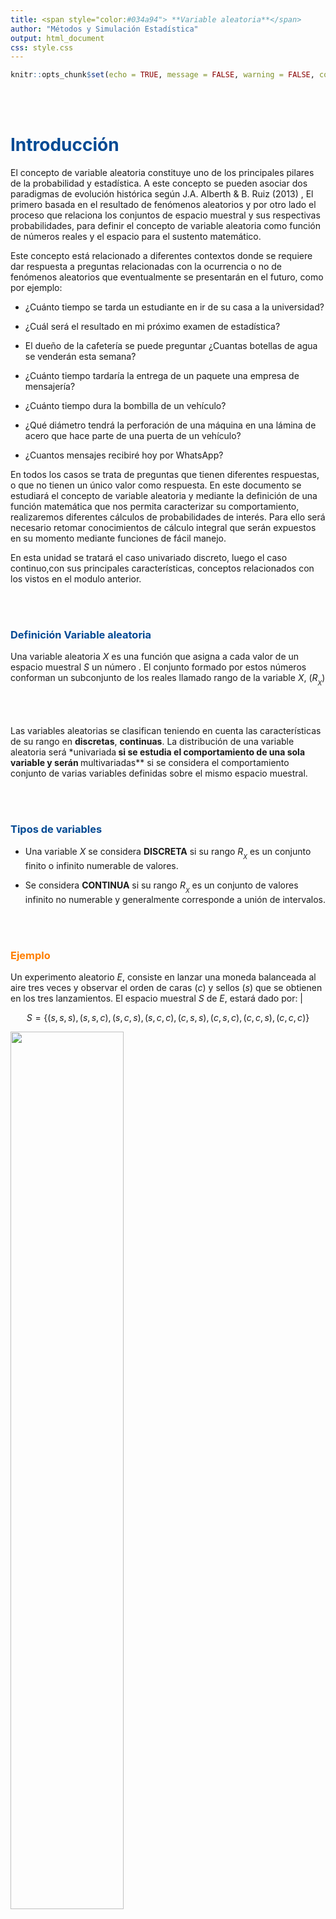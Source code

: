 ```yaml
---
title: <span style="color:#034a94"> **Variable aleatoria**</span>
author: "Métodos y Simulación Estadística"
output: html_document
css: style.css
---
```


```r
knitr::opts_chunk$set(echo = TRUE, message = FALSE, warning = FALSE, comment = NA)
```



<br/><br/>

# <span style="color:#034a94">**Introducción**</span>

El concepto de variable aleatoria constituye uno de los principales pilares de la probabilidad y estadística. A este concepto se pueden asociar dos paradigmas de evolución histórica según J.A. Alberth & B. Ruiz (2013) , El primero basada en el resultado de fenómenos aleatorios y por otro lado el proceso que relaciona los conjuntos de espacio muestral y sus respectivas probabilidades, para definir el concepto de variable aleatoria como función de números reales y  el espacio para el sustento matemático. 

Este  concepto está relacionado a diferentes contextos donde se requiere dar respuesta a preguntas relacionadas con la ocurrencia o no de fenómenos aleatorios que eventualmente se presentarán en el futuro, como por ejemplo: 

* ¿Cuánto tiempo se tarda un estudiante  en ir de su casa a la universidad?

* ¿Cuál será  el resultado en mi próximo examen de estadística? 

* El dueño de la cafetería se puede preguntar ¿Cuantas botellas de agua se venderán esta semana?

* ¿Cuánto  tiempo tardaría  la entrega de un  paquete una empresa  de mensajería?

* ¿Cuánto tiempo dura la  bombilla de un  vehículo? 

* ¿Qué  diámetro tendrá la  perforación de una máquina en una lámina de acero que hace parte de una puerta de un vehículo?

* ¿Cuantos mensajes recibiré hoy por WhatsApp?


En  todos los casos se trata de  preguntas que tienen  diferentes  respuestas, o  que no tienen un único valor como  respuesta.  En este documento  se estudiará el concepto de variable aleatoria y mediante la definición  de una función  matemática que nos  permita caracterizar su  comportamiento, realizaremos diferentes cálculos de probabilidades de interés. Para ello será necesario  retomar conocimientos de cálculo integral que serán  expuestos en su momento mediante funciones de fácil manejo.

En esta unidad se tratará el  caso univariado discreto, luego el caso continuo,con sus principales características, conceptos relacionados con los vistos en el modulo anterior.

<br/><br/>

<div class="content-box-blue">

### <span style="color:#034a94">**Definición Variable aleatoria**</span>

Una variable aleatoria $X$ es una función que asigna a cada valor de un espacio muestral $S$ un número . El conjunto formado por estos números conforman un subconjunto de los  reales llamado rango de la variable $X$, ($R_{_{X}}$) 

</div> 

<br/><br/>

Las variables aleatorias se clasifican teniendo en cuenta las características de su rango en **discretas**, **continuas**. La distribución de una variable aleatoria será *univariada** si se estudia el comportamiento de una sola variable y serán **multivariadas** si se considera el comportamiento conjunto de varias variables definidas sobre el mismo espacio muestral.

<br/><br/>


<div class="content-box-blue">

### <span style="color:#034a94">**Tipos de variables**</span>

+ Una variable $X$ se considera **DISCRETA** si su rango $R_{_{X}}$ es un conjunto finito o infinito numerable de valores.

+ Se considera **CONTINUA** si su rango $R_{_{X}}$ es un conjunto de valores infinito no numerable y generalmente corresponde a unión de intervalos.

</div> 

<br/><br/>

### <span style="color:#FF7F00"> **Ejemplo**</span>

Un experimento aleatorio $E$, consiste en lanzar una moneda balanceada al aire tres veces y observar el orden de caras ($c$) y sellos ($s$) que se obtienen en los tres lanzamientos. El espacio muestral $S$ de $E$, estará dado por: |

$$S =\{(s,s,s),(s,s,c),(s,c,s),(s,c,c),(c,s,s),(c,s,c),(c,c,s),(c,c,c)\} $$




![](img/Figura301.png){width=60%}<br/>


<br/>

Donde :

+ $X$ es la variable que asigna a cada resultado el número de caras en los tres lanzamientos de la moneda. 

+ $R_{_{X}}=\{0,1,2,3\}$ determinado por la regla de asignación: número de caras en los tres lanzamientos de la moneda y corresponde al rango de valores que puede tomar la variable aleatoria.
+ $f_{_{X}}(x)=P(X=x)$ conforma la función  que asigna a cada valor de la variable una probabilidad 

<br/><br/>

En este ejemplo :

+ $(X=0)=\{(s,s,s)\}$ ; 
+ $(X=1)=\{(s,s,c),(s,c,s),(c,s,s)\}$ ;  
+ $(X=2)=\{(s,c,c),(c,s,c),(c,c,s) \}$ y 
+ $(X=3) =\{(c,c,c) \}$. 

Bajo el supuesto que la moneda es balanceada, se cumple que los resultados en $S$ son igualmente posibles y por lo tanto: 

$$f_{_{X}}(0) =P(X=0)= \frac{1}{8} \hspace{.2cm} ,\hspace{.5cm} f_{_{X}}(1) = P(X=1)=\frac{3}{8},$$
$$f_{_{X}}(2) = P(X=2)=\frac{3}{8}\hspace{.2cm} ,\hspace{.5cm} f_{_{X}}(3) =P(X=3)= \frac{1}{8}$$

<br/><br/>


# <span style="color:#034a94">**Variables discretas**</span> 

Como se mencionó anteriormente una variable aleatoria se considera como **DISCRETA** cuando el conjunto de posibles valores que puede tomar la variables es un conjunto finito o infinito numerable. En la gran mayoria de los casos este conjunto corresponde a los números enteros.

Para catacterizar la variable se define  la función de distribución de probabilidad que modela la asignación de las probabilidades


<br/><br/>

<div class="content-box-blue">

### <span style="color:#034a94">**Función de distribución de probabilidad**</span>

Para $X$ un variable aleatoria discreta, su función de distribución de probabilidad estará dada por $f(x)$, la cual proporciona las probabilidades asociadas a todos los valores de su rango $R_{X}$ . Esta función debe cumplir las siguientes propiedades:

+ $f(x) = P(X=x) \geq 0$

+ $\sum_{R_X} f(x) = 1$

</div>

<br/><br/>

Por lo general este tipo de variables proceden del conteo y empiezan por **número de....**  

<br/>


### <span style="color:#FF7F00"> **Ejemplo**</span>

Las siguientes variables se clasifican como **variables aleatorias discretas** :

* $X$ : Número de llamadas que entran a un conmutador diariamente

* $Y$: Número de personas contagiadas por Covid 19 durante un día

* $Z$: Número de quejas reportadas a una sucursal bancaria en un día

* $W$: Número de accidentes producidos en una ciudad

* $S$: Número de huevos producidos diariamente en una avícola

* $T$: Número de hijos en una familia

* $M$: Número de mensajes enviados en un grupo de Whatsapp

<br/><br/>

Como complemento de $f(x)$ y debido a que puede resultar más interesante calcular probabilidades de rangos de valores se define la función de distribución acumulada $F(x)$

<br/><br/>

<div class="content-box-blue">

### <span style="color:#034a94">**Función de probabilidad acumulada**</span>

Sea $X$ una variable aleatoria continua con función de densidad $f_{X}(x)$, se define la  función de distribución acumulada, $F_{X}(x)$, como:

$$F(x)=P(X\leq x)=\sum _{t \leq x}f(t)$$

</div> 

<br/><br/>

### <span style="color:#FF7F00"> **Ejemplo**</span>

El restaurante "Asados y algo más"  solo da servicio mediante reservas. De acuerdo con los registros diarios en los últimos diez años se sabe que el treinta por ciento de las personas que reservan no llegan al restaurante. El restaurante tiene veinte  puestos y acepta cuarenta reservas. La función de distribución probabilidad que modela el número de personas que llegan al restaurante es $f$, dada por: 

<br/>

$$f_{_{X}}(x) = \left \{ 
\begin{matrix} 
	\displaystyle\binom{20}{x}(0.7)^{x}(0.3)^{20-x} & \mbox{si }	x=0,1,2,\ldots,20\\ 
	& \\
	0  & \mbox{en otro caso }
\end{matrix}\right.$$


<center>

```r
library(ggplot2)
# modelo binomial  ok
dat<-data.frame(x<-0:20,
                fx<-dbinom(x,20,0.70))

ggplot(dat) + geom_point(aes(x, fx),colour = "#FF7F00", size = 2) +
scale_x_continuous(limits = c(0, 20),
                   breaks = 0:20, 
                   labels = c('0','1','2','3','4','5','6','7','8','9','10','11','12','13','14','15','16','17','18','19','20'))+
   labs(title = "",
       x= "x",
       y= "f(x)")
```
</center>

<center>
```r
library(ggplot2)
ggplot() +
  stat_function(fun = function(q) pbinom(q = q, size = 20, prob = 0.7),
                geom = "step",
                n = 20,
                colour = "#4271AE",
                size = 1) +
  scale_x_continuous(n.breaks = 20, limits = c(0, 20))+
   labs(title = "",
       x= "x",
       y= "F(x)")
```
</center>

<br/>

$P(X = 0)  =  0$ 

$P(X = 15) =  0.178863$ 

$P(X < 15) = P(X \leq 14) =  0.5836$ 

$P(X > 15) = 1 - P(X \leq 14) = 0.4164$


<br/><br/><br/><br/>

# <span style="color:#034a94">**Variables continuas**</span>

Como se mencionó se considera una variable como continua cuando el conjunto de valores que puede tomar es un conjunto infinito no numerable, es decir que siempre podrá haber un valor entre dos valores de ella.

Para este caso la probabilidad se puede modelar a través de una función continua, la cual se puede visualizar al construir un gráfico de densidad a partir de una muestra de ellos. A esta función se le llama función de densidad de probabilidad



### <span style="color:#FF7F00"> **Ejemplo**</span>

En el caso de las **variables aleatorias continuas** por lo general proceden de una **medición** como por ejemplo:

+ T: Tiempo que tarda un estudiante en responder un examen

+ P: Peso de un bebe recien nacido

+ E: Edad de una persona

+ V: Tiempo que tarda un vehículo en requerir una reparación de su motor

+ D: Diámetro de un agujero realizado en una lamina de acero

+ X: Cantidad de azúcar contenida en un refresco

+ C: Proporción de cemento en concreto



<br/><br/>

<div class="content-box-blue">


### <span style="color:#034a94">**Función de densidad de probabilidad**</span> 

La función de densidad de probablidad se define como $f(x)$, tal que cumpla las siguientes condiciones:

+ $f(x) \geq 0$

+ $\displaystyle\int\limits_{-\infty}^{+\infty}f(x)\:dx =1$

+ $P(a < X < b)=\displaystyle\int\limits_{a}^{b}f(x)\:dx$

</div> 


<br/><br/>

Para el caso continuo la función de distribución de probabilidad corresponde a una integral 

<br/>

<div class="content-box-blue">

### <span style="color:#034a94">**Función de probabilidad acumulada**</span>

$F_{_X}(x)=P(X \leq x)=\displaystyle\int \limits_{-\infty}^{x}f_{_X}(t)\:dt$

$F(x) = P(X \leq x) = P(X < x)$
</div> 

<br/><br/>


### <span style="color:#FF7F00"> **Ejemplo**</span>

Con base en información histórica una compañía que fabrica lavadoras determinó que el tiempo $Y$ (en años) para que el electrodoméstico requiera una reparación mayor se obtiene mediante la siguiente función de densidad de probabilidad: 

<br/>

$$f_{_{X}}(x) = \left \{ 
\begin{matrix} 
	\dfrac{1}{4} e^{-x/4} & \mbox{ , }	x \geq 0\\ 
	& \\
	0  & \mbox{en otro caso }
\end{matrix}\right.$$


<br/>

<center>
```r
fx=function(x){1/4*exp(-x/4)}
ggplot() +
  xlim(c(0, 20)) +
  geom_function(fun = fx,
                colour = "#FF7F00",
                lwd = 1,
                linetype = 1)
```
</center>

Para tener la seguridad que $f(x)$ puede ser una función de densidad de probabilidad se debe verificar

<br/>

<pre>
fy=function(y){1/4*exp(-y/4)}
integrate(fy, lower=0,upper=Inf)

1 with absolute error < 2.7e-05
</pre>

$$\displaystyle\int\limits_{0}^{+\infty} \dfrac{1}{4} e^{-x/4} \:dx =1$$



